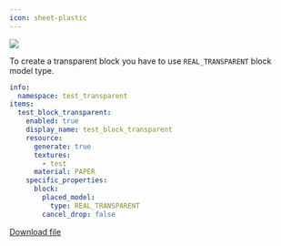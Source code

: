 ```yaml
---
icon: sheet-plastic
---
```


<img src="/assets/images/image (132).png" />

To create a transparent block you have to use `REAL_TRANSPARENT` block model type.

```yaml
info:
  namespace: test_transparent
items:
  test_block_transparent:
    enabled: true
    display_name: test_block_transparent
    resource:
      generate: true
      textures:
        - test
      material: PAPER
    specific_properties:
      block:
        placed_model:
          type: REAL_TRANSPARENT
        cancel_drop: false
```


[Download file](assets/files/test_transparent.zip)

